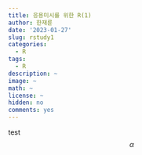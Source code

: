 ```yaml
---
title: 응용미시를 위한 R(1)
author: 한재륜
date: '2023-01-27'
slug: rstudy1
categories:
  - R
tags:
  - R
description: ~
image: ~
math: ~
license: ~
hidden: no
comments: yes
---
```


test
$$\alpha$$